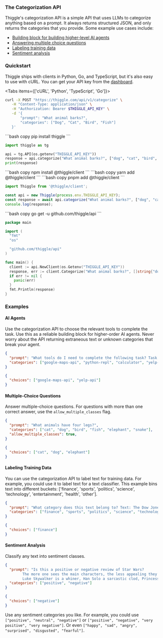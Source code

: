 

### The Categorization API

Thiggle's categorization API is a simple API that uses LLMs to categorize anything based on a prompt. It always returns structured JSON, and only returns the categories that you provide. Some example use cases include:
* [Building block for building higher-level AI agents](#ai-agents)
* [Answering multiple choice questions](#multiple-choice-questions)
* [Labeling training data](#labeling-training-data)
* [Sentiment analysis](#sentiment-analysis)

### Quickstart

Thiggle ships with clients in Python, Go, and TypeScript, but it's also easy to use with cURL. You can get your API key from the [dashboard](https://thiggle.com/account).

<Tabs items={['cURL', 'Python', 'TypeScript', 'Go']}>
<Tab>
  ```bash copy
  curl -X POST "https://thiggle.com/api/v1/categorize" \
     -H "Content-Type: application/json" \
     -H "Authorization: Bearer $THIGGLE_API_KEY" \
     -d '{
         "prompt": "What animal barks?",
         "categories": ["Dog", "Cat", "Bird", "Fish"]
     }'
  ```
  </Tab>
<Tab>
```bash copy
pip install thiggle
```

 ```python copy
import thiggle as tg

api = tg.API(os.getenv("THIGGLE_API_KEY"))
response = api.categorize("What animal barks?", ["dog", "cat", "bird", "fish"])
print(response)
  ```
  </Tab>
  <Tab>
  <Tabs items={['npm', 'yarn', 'pnpm']}>
  <Tab>
```bash copy
npm install @thiggle/client
```
</Tab>
<Tab>
```bash copy
yarn add @thiggle/client
```
</Tab>
<Tab>
```bash copy
pnpm add @thiggle/client
```
</Tab>
</Tabs>

  ```typescript copy
  import Thiggle from '@thiggle/client';

  const api = new Thiggle(process.env.THIGGLE_API_KEY);
  const response = await api.categorize("What animal barks?", ["dog", "cat", "bird", "fish"]);
  console.log(response);
  ```
  </Tab>
  <Tab>
  ```bash copy
  go get -u github.com/thiggle/api
  ```

  ```go copy
  package main

  import (
    "fmt"
    "os"

    "github.com/thiggle/api"
  )

  func main() {
    client := api.NewClient(os.Getenv("THIGGLE_API_KEY"))
    response, err := client.Categorize("What animal barks?", []string{"dog", "cat", "bird", "fish"})
    if err != nil {
      panic(err)
    }
    fmt.Println(response)
  }
  ```
  </Tab>
</Tabs>

### Examples

#### AI Agents
Use the categorization API to choose the relevant tools to complete the task. Use this as a reliable building block for higher-order AI agents. Never worry about the API returning extraneous text or unknown categories that break your agent.
```json
{
  "prompt": "What tools do I need to complete the following task? Task: find the best restaurant in San Francisco. Tools:",
  "categories": ["google-maps-api", "python-repl", "calculator", "yelp-api", "ffmpeg"]
}
```
```json
{
  "choices": ["google-maps-api", "yelp-api"]
}
```
#### Multiple-Choice Questions
Answer multiple-choice questions. For questions with more than one correct answer, use the `allow_multiple_classes` flag. 
```json
{
  "prompt": "What animals have four legs?",
  "categories": ["cat", "dog", "bird", "fish", "elephant", "snake"],
  "allow_multiple_classes": true,
}
```
```json
{
  "choices": ["cat", "dog", "elephant"]
}
```

#### Labeling Training Data
You can use the categorization API to label text for training data. For example, you could use it to label text for a text classifier. This example bins text into different buckets: ['finance', 'sports', 'politics', 'science', 'technology', 'entertainment', 'health', 'other'].
```json
{
  "prompt": "What category does this text belong to? Text: The Dow Jones Industrial Average fell 200 points on Monday.",
  "categories": ["finance", "sports", "politics", "science", "technology", "entertainment", "health", "other"]
}
```
```json
{
  "choices": ["finance"]
}
```


#### Sentiment Analysis
Classify any text into sentiment classes. 

```json
{
  "prompt": "Is this a positive or negative review of Star Wars?
		The more one sees the main characters, the less appealing they become.
		Luke Skywalker is a whiner, Han Solo a sarcastic clod, Princess Leia a nag, and C-3PO just a drone.",
  "categories": ["positive", "negative"]
}
```
```json
{
  "choices": ["negative"]
}
```

Use any sentiment categories you like. For example, you could use `["positive", "neutral", "negative"]` or `["positive", "negative", "very positive", "very negative"]`. Or even `["happy", "sad", "angry", "surprised", "disgusted", "fearful"]`.